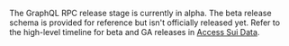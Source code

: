 The GraphQL RPC release stage is currently in alpha. The beta release schema is provided for reference but isn't officially released yet. Refer to the high-level timeline for beta and GA releases in [Access Sui Data](/guides/developer/getting-started/data-serving.mdx).